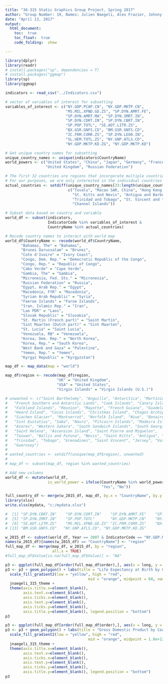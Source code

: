 ```yaml
---
title: "36-315 Static Graphics Group Project, Spring 2017"
author: "Group Number: 19, Names: Julien Naegeli, Alex Frazier, Johnny Wu, Maria Rodriguez: jnaegeli, afrazie1, johnnywu, mar1"
date: "April 13, 2017"
output: 
  html_document:
    toc:  true
    toc_float:  true
    code_folding:  show

---
```



```r
library(dplyr)
library(readr)
# install.packages("sp", dependencies = T)
# install.packages("ggmap")
library(sp)
library(ggmap)

indicators <- read_csv("../Indicators.csv")
```

```r
# vector of variables of interest for subsetting
variables_of_interest <- c("NY.GDP.PCAP.CN", "NY.GDP.MKTP.CN",
                           "MS.MIL.XPND.GD.ZS", "SP.DYN.AMRT.FE",
                           "SP.DYN.AMRT.MA", "SP.DYN.IMRT.IN", 
                           "SP.DYN.CDRT.IN", "SP.DYN.CBRT.IN",
                           "SP.POP.TOTL", "SE.ADT.LITR.ZS", 
                           "BX.GSR.GNFS.CD", "BM.GSR.GNFS.CD",
                           "IC.FRM.CORR.ZS", "SP.DYN.LE00.IN",
                           "SL.UEM.TOTL.ZS", "NY.GNP.ATLS.CD", 
                           "NY.GDP.MKTP.KD.ZG", "NY.GDP.MKTP.KD")

# Get unique country names for subsetting
unique_country_names <- unique(indicators$CountryName)
world_powers <- c("United States", "China", "Japan", "Germany", "France", 
                  "United Kingdom", "Russian Federation")

# The first 32 countries are regions that incorporate multiple countries
# For our purposes, we are only interested in the individual countries
actual_countries <- setdiff(unique_country_names[33:length(unique_country_names)],
                            c("Tuvalu", "Macao SAR, China", "Hong Kong SAR, China",
                              "St. Kitts and Nevis", "Antigua and Barbuda", 
                              "Trinidad and Tobago", "St. Vincent and the Grenadines", 
                              "Channel Islands"))

# Subset data based on country and variable
world_df <- subset(indicators, 
                   IndicatorCode %in% variables_of_interest &
                   CountryName %in% actual_countries)

# Recode country names to interact with world map
world_df$CountryName <- recode(world_df$CountryName, 
       "Bahamas, The" = "Bahamas", 
       "Brunei Darussalam" = "Brunei",
       "Cote d'Ivoire" = "Ivory Coast", 
       "Congo, Dem. Rep." = "Democratic Republic of the Congo",
       "Congo, Rep." = "Republic of Congo",
       "Cabo Verde" = "Cape Verde", 
       "Gambia, The" = "Gambia",
       "Micronesia, Fed. Sts." = "Micronesia",
       "Russian Federation" = "Russia",
       "Egypt, Arab Rep." = "Egypt",
       "Macedonia, FYR" = "Macedonia",
       "Syrian Arab Republic" = "Syria",
       "Faeroe Islands" = "Faroe Islands",
       "Iran, Islamic Rep." = "Iran",
       "Lao PDR" = "Laos",
       "Slovak Republic" = "Slovakia",
       "St. Martin (French part)" = "Saint Martin",
       "Sint Maarten (Dutch part)" = "Sint Maarten",
       "St. Lucia" = "Saint Lucia",
       "Venezuela, RB" = "Venezuela",
       "Korea, Dem. Rep." = "North Korea",
       "Korea, Rep." = "South Korea",
       "West Bank and Gaza" = "Palestine",
       "Yemen, Rep." = "Yemen",
       "Kyrgyz Republic" = "Kyrgyzstan")

map_df <- map_data(map = "world")

map_df$region <- recode(map_df$region, 
                       "UK" = "United Kingdom",
                       "USA" = "United States",
                       "Virgin Islands" = "Virgin Islands (U.S.)")

# unwanted <- c("Saint Barthelemy", "Anguilla", "Antarctica", "Martinique",
#   "French Southern and Antarctic Lands", "Cook Islands", "Canary Islands", 
#   "Falkland Islands", "Reunion", "Mayotte", "French Guiana", "Guadeloupe", 
#   "Heard Island", "Cocos Islands", "Christmas Island", "Chagos Archipelago",
#   "Siachen Glacier", "Montserrat", "Norfolk Island", "Niue", "Bonaire", 
#   "Sint Eustatius", "Saba", "Nauru", "Pitcairn Islands", "Madeira Islands",
#   "Azores", "Western Sahara", "South Sandwich Islands", "South Georgia", 
#   "Saint Helena", "Ascension Island", "Saint Pierre and Miquelon",
#   "Taiwan", "Wallis and Futuna", "Nevis", "Saint Kitts", "Antigua", "Barbuda", 
#   "Trinidad", "Tobago", "Grenadines", "Saint Vincent", "Jersey", "Vatican",
#   "Guernsey")
# 
# wanted_countries <- setdiff(unique(map_df$region), unwanted)
# 
# map_df <- subset(map_df, region %in% wanted_countries)

# Add new columns
world_df <- mutate(world_df,
                   is_world_power = ifelse(CountryName %in% world_powers, 
                                           "Yes", "No"))
```

```r
full_country_df <- merge(w_2015_df, map_df, by.x = "CountryName", by.y = "region")
library(xlsx)
write.xlsx(mydata, "c:/mydata.xlsx")
```

```r
#  [1] "SP.DYN.CBRT.IN"    "SP.DYN.CDRT.IN"    "SP.DYN.AMRT.FE"    "SP.DYN.AMRT.MA"   
#  [5] "SP.DYN.IMRT.IN"    "SP.POP.TOTL"       "NY.GDP.MKTP.CN"    "NY.GDP.PCAP.CN"   
#  [9] "SE.ADT.LITR.ZS"    "MS.MIL.XPND.GD.ZS" "IC.FRM.CORR.ZS"    "BX.GSR.GNFS.CD"   
# [13] "BM.GSR.GNFS.CD"   "NY.GNP.ATLS.CD", "NY.GDP.MKTP.KD.ZG"

w_2015_df <- subset(world_df, Year == 2007 & IndicatorCode == "NY.GDP.MKTP.KD")
names(w_2015_df)[names(w_2015_df) == "CountryName"] <- "region"
full_map_df <- merge(map_df, w_2015_df, by = "region",
                     all.x = TRUE)
#full_map_df$Value[is.na(full_map_df$Value)] <- "NA"
```

```r
p3 <- ggplot(full_map_df[order(full_map_df$order),], aes(x = long, y = lat, group = group, fill = Value))
p3 <- p3 + geom_polygon() + labs(title = "Life Expectancy at Birth by Country")+ 
  scale_fill_gradient2(low = "yellow", high = "red", 
                                     mid = "orange", midpoint = 60, name = "Average Year")+
  jnaegeli_315_theme +
  theme(axis.title.x=element_blank(),
        axis.text.x=element_blank(),
        axis.ticks.x=element_blank(),
        axis.text.y=element_blank(),
        axis.ticks.y=element_blank(),
        axis.title.y=element_blank(), legend.position = "bottom")
p3
```

```r
p3 <- ggplot(full_map_df[order(full_map_df$order),], aes(x = long, y = lat, group = group, fill = Value))
p3 <- p3 + geom_polygon() + labs(title = "Gross Domestic Product by Country")+ 
  scale_fill_gradient2(low = "yellow", high = "red", 
                                     mid = "orange", midpoint = 1.8e+12, name = "GDP")+
  jnaegeli_315_theme +
  theme(axis.title.x=element_blank(),
        axis.text.x=element_blank(),
        axis.ticks.x=element_blank(),
        axis.text.y=element_blank(),
        axis.ticks.y=element_blank(),
        axis.title.y=element_blank(), legend.position = "bottom")
p3
```



